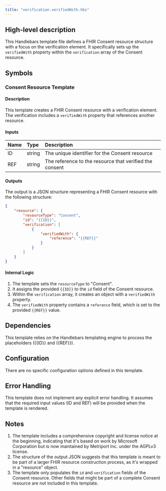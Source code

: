 ```yaml
---
title: "verification.verifiedWith.hbs"
---
```


## High-level description
This Handlebars template file defines a FHIR Consent resource structure with a focus on the verification element. It specifically sets up the `verifiedWith` property within the `verification` array of the Consent resource.

## Symbols

### Consent Resource Template
#### Description
This template creates a FHIR Consent resource with a verification element. The verification includes a `verifiedWith` property that references another resource.

#### Inputs
| Name | Type | Description |
|:-----|:-----|:------------|
| ID   | string | The unique identifier for the Consent resource |
| REF  | string | The reference to the resource that verified the consent |

#### Outputs
The output is a JSON structure representing a FHIR Consent resource with the following structure:
```json
{
    "resource": {
        "resourceType": "Consent",
        "id": "{{ID}}",
        "verification": [
            {
                "verifiedWith": {
                    "reference": "{{REF}}"
                }
            }
        ]
    }
}
```

#### Internal Logic
1. The template sets the `resourceType` to "Consent".
2. It assigns the provided `{{ID}}` to the `id` field of the Consent resource.
3. Within the `verification` array, it creates an object with a `verifiedWith` property.
4. The `verifiedWith` property contains a `reference` field, which is set to the provided `{{REF}}` value.

## Dependencies
This template relies on the Handlebars templating engine to process the placeholders ({{ID}} and {{REF}}).

## Configuration
There are no specific configuration options defined in this template.

## Error Handling
This template does not implement any explicit error handling. It assumes that the required input values (ID and REF) will be provided when the template is rendered.

## Notes
1. The template includes a comprehensive copyright and license notice at the beginning, indicating that it's based on work by Microsoft Corporation but is now maintained by Metriport Inc. under the AGPLv3 license.
2. The structure of the output JSON suggests that this template is meant to be part of a larger FHIR resource construction process, as it's wrapped in a "resource" object.
3. The template only populates the `id` and `verification` fields of the Consent resource. Other fields that might be part of a complete Consent resource are not included in this template.